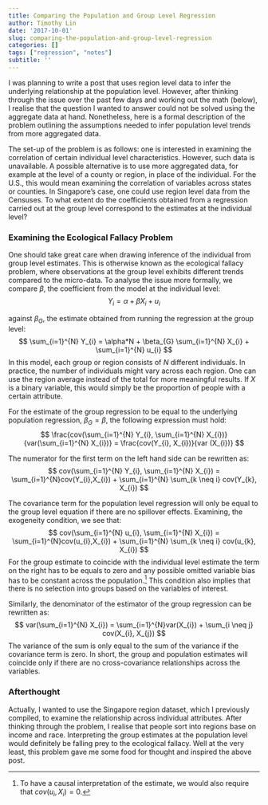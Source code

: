 ```yaml
---
title: Comparing the Population and Group Level Regression
author: Timothy Lin
date: '2017-10-01'
slug: comparing-the-population-and-group-level-regression
categories: []
tags: ["regression", "notes"]
subtitle: ''
---
```


I was planning to write a post that uses region level data to infer the underlying relationship at the population level. However, after thinking through the issue over the past few days and working out the math (below), I realise that the question I wanted to answer could not be solved using the aggregate data at hand. Nonetheless, here is a formal description of the problem outlining the assumptions needed to infer population level trends from more aggregated data.

The set-up of the problem is as follows: one is interested in examining the correlation of certain individual level characteristics. However, such data is unavailable. A possible alternative is to use more aggregated data, for example at the level of a county or region, in place of the individual. For the U.S., this would mean examining the correlation of variables across states or counties. In Singapore's case, one could use region level data from the Censuses. To what extent do the coefficients obtained from a regression carried out at the group level correspond to the estimates at the individual level?

### Examining the Ecological Fallacy Problem

One should take great care when drawing inference of the individual from group level estimates. This is otherwise known as the ecological fallacy problem, where observations at the group level exhibits different trends compared to the micro-data. To analyse the issue more formally, we compare $\beta$, the coefficient from the model at the individual level:
$$
Y_{i} = \alpha + \beta X_{i} + u_{i}
$$

against $\beta_{G}$, the estimate obtained from running the regression at the group level:
$$
\sum_{i=1}^{N} Y_{i} = \alpha*N + \beta_{G} \sum_{i=1}^{N} X_{i} + \sum_{i=1}^{N} u_{i}
$$
In this model, each group or region consists of $N$ different individuals. In practice, the number of individuals might vary across each region. One can use the region average instead of the total for more meaningful results. If $X$ is a binary variable, this would simply be the proportion of people with a certain attribute. 

For the estimate of the group regression to be equal to the underlying population regression, $\beta_{G} = \beta$, the following expression must hold:
$$
\frac{cov(\sum_{i=1}^{N} Y_{i}, \sum_{i=1}^{N} X_{i})}{var(\sum_{i=1}^{N} X_{i})} =
\frac{cov(Y_{i}, X_{i})}{var (X_{i})}
$$

The numerator for the first term on the left hand side can be rewritten as:
$$
cov(\sum_{i=1}^{N} Y_{i}, \sum_{i=1}^{N} X_{i}) =
\sum_{i=1}^{N}cov(Y_{i},X_{i}) + \sum_{i=1}^{N} \sum_{k \neq i} cov(Y_{k}, X_{i})
$$

The covariance term for the population level regression will only be equal to the group level equation if there are no spillover effects. Examining, the exogeneity condition, we see that:
$$
cov(\sum_{i=1}^{N} u_{i}, \sum_{i=1}^{N} X_{i}) =
\sum_{i=1}^{N}cov(u_{i},X_{i}) + \sum_{i=1}^{N} \sum_{k \neq i} cov(u_{k}, X_{i})
$$
For the group estimate to coincide with the individual level estimate the term on the right has to be equals to zero and any possible omitted variable bias has to be constant across the population.^[To have a causal interpretation of the estimate, we would also require that $cov(u_{i}, X_{i})=0$.] This condition also implies that there is no selection into groups based on the variables of interest. 

Similarly, the denominator of the estimator of the group regression can be rewritten as:
$$
var(\sum_{i=1}^{N} X_{i}) = \sum_{i=1}^{N}var(X_{i}) + \sum_{i \neq j} cov(X_{i}, X_{j}) 
$$
The variance of the sum is only equal to the sum of the variance if the covariance term is zero. In short, the group and population estimates will coincide only if there are no cross-covariance relationships across the variables. 

### Afterthought

Actually, I wanted to use the Singapore region dataset, which I previously compiled, to examine the relationship across individual attributes. After thinking through the problem, I realise that people sort into regions base on income and race. Interpreting the group estimates at the population level would definitely be falling prey to the ecological fallacy. Well at the very least, this problem gave me some food for thought and inspired the above post.